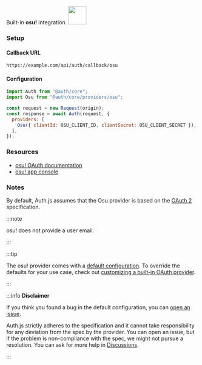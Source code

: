 <div
  style={{
    backgroundColor: "#000",
    display: "flex",
    justifyContent: "space-between",
    color: "#fff",
    padding: 16,
  }}
>
  <span>
    Built-in <b>osu!</b> integration.
  </span>
  <a href="https://osu.ppy.sh/home">
    <img
      style={{ display: "block" }}
      src="/img/providers/osu.svg"
      height="48"
    />
  </a>
</div>

### Setup

#### Callback URL

```
https://example.com/api/auth/callback/osu
```

#### Configuration

```js
import Auth from "@auth/core";
import Osu from "@auth/core/providers/osu";

const request = new Request(origin);
const response = await Auth(request, {
  providers: [
    Osu({ clientId: OSU_CLIENT_ID, clientSecret: OSU_CLIENT_SECRET }),
  ],
});
```

### Resources

- [osu! OAuth documentation](https://osu.ppy.sh/docs/index.html#authentication)
- [osu! app console](https://osu.ppy.sh/home/account/edit#new-oauth-application)

### Notes

By default, Auth.js assumes that the Osu provider is
based on the [OAuth 2](https://www.rfc-editor.org/rfc/rfc6749.html) specification.

:::note

osu! does not provide a user email.

:::

:::tip

The osu! provider comes with a [default configuration](https://github.com/nextauthjs/next-auth/blob/main/packages/core/src/providers/osu.ts).
To override the defaults for your use case, check out [customizing a built-in OAuth provider](https://authjs.dev/guides/providers/custom-provider#override-default-options).

:::

:::info **Disclaimer**

If you think you found a bug in the default configuration, you can [open an issue](https://authjs.dev/new/provider-issue).

Auth.js strictly adheres to the specification and it cannot take responsibility for any deviation from
the spec by the provider. You can open an issue, but if the problem is non-compliance with the spec,
we might not pursue a resolution. You can ask for more help in [Discussions](https://authjs.dev/new/github-discussions).

:::
